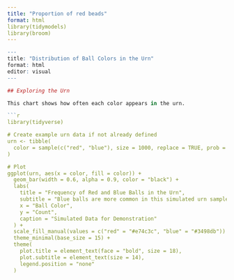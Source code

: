 ```yaml
---
title: "Proportion of red beads"
format: html
library(tidymodels)
library(broom)
---
```




```r
---
title: "Distribution of Ball Colors in the Urn"
format: html
editor: visual
---

## Exploring the Urn

This chart shows how often each color appears in the urn.

```r
library(tidyverse)

# Create example urn data if not already defined
urn <- tibble(
  color = sample(c("red", "blue"), size = 1000, replace = TRUE, prob = c(0.3, 0.7))
)

# Plot
ggplot(urn, aes(x = color, fill = color)) +
  geom_bar(width = 0.6, alpha = 0.9, color = "black") +
  labs(
    title = "Frequency of Red and Blue Balls in the Urn",
    subtitle = "Blue balls are more common in this simulated urn sample",
    x = "Ball Color",
    y = "Count",
    caption = "Simulated Data for Demonstration"
  ) +
  scale_fill_manual(values = c("red" = "#e74c3c", "blue" = "#3498db")) +
  theme_minimal(base_size = 15) +
  theme(
    plot.title = element_text(face = "bold", size = 18),
    plot.subtitle = element_text(size = 14),
    legend.position = "none"
  )
```
